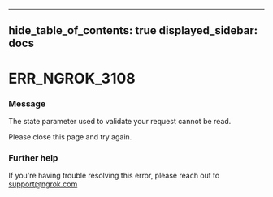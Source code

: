 

---
hide_table_of_contents: true
displayed_sidebar: docs
---


# ERR_NGROK_3108

### Message
The state parameter used to validate your request cannot be read.

Please close this page and try again.

<ErrorDetails error="err_ngrok_3108" />



### Further help
If you're having trouble resolving this error, please reach out to [support@ngrok.com](mailto:support@ngrok.com?subject=Help%20with%20ERR_NGROK_3108)

